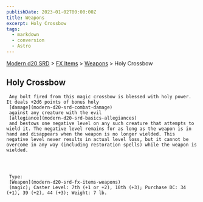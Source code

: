 ```yaml
---
publishDate: 2023-01-02T00:00:00Z
title: Weapons
excerpt: Holy Crossbow
tags:
  - markdown
  - conversion
  - Astro
---
```


[Modern d20 SRD](/#modernD20) > [FX Items](modern-d20-srd-fx-items-index) > [Weapons](modern-d20-srd-fx-items-weapons) > Holy Crossbow

## Holy Crossbow




     Any bolt fired from this magic crossbow is blessed with holy power. It deals +2d6 points of bonus holy
     [damage](modern-d20-srd-combat-damage)
     against any creature with the evil
     [allegiance](modern-d20-srd-basics-allegiances)
     and bestows one negative level on any such creature that attempts to wield it. The negative level remains for as long as the weapon is in hand and disappears when the weapon is no longer wielded. This negative level never results in actual level loss, but it cannot be overcome in any way (including restoration spells) while the weapon is wielded.




     Type:
     [Weapon](modern-d20-srd-fx-items-weapons)
     (magic); Caster Level: 7th (+1 or +2), 10th (+3); Purchase DC: 34 (+1), 39 (+2), 44 (+3); Weight: 7 lb.
